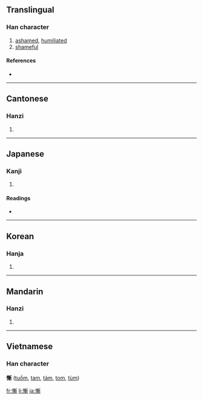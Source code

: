 {{also|惭}}
==Translingual==

===Han character===
{{Han char|rn=61|rad=心|as=11|sn=14|four=9202<sub>1</sub>|canj=心十十中 (PJJL)}}

# [[ashamed]], [[humiliated]]
# [[shameful]]

====References====
* {{Han ref|kx=0398.400|dkj=11096|dj=0738.050|hdz=42344.200|uh=615A|ud=24922|bh=BA46|bd=47686}}

----

==Cantonese==

===Hanzi===
{{yue-hanzi|jyut=|y=chaam4}}

# {{defn|Cantonese}}

----

==Japanese==

===Kanji===
{{ja-kanji|grade=|rs=心11}}

# {{defn|Japanese}}

====Readings====
* {{ja-readings|on=[[ざん]] (zan)|kun=[[はじる]] (hajiru), [[はじ]] (haji)}}

----

==Korean==

===Hanja===
{{ko-hanja|hangeul=참|eumhun=|rv=cham|mr=ch'am|y=cham}}

# {{defn|Korean}}

----

==Mandarin==

===Hanzi===
{{cmn-hanzi|sim=惭|pin=[[cán]] ([[can2]])|wg=ts'an<sup>2</sup>}}

# {{defn|Mandarin}}

----

==Vietnamese==
===Han character===
'''慚''' ([[tuồm]], [[tam]], [[tàm]], [[tom]], [[tùm]])

[[fr:慚]]
[[li:慚]]
[[ja:慚]]